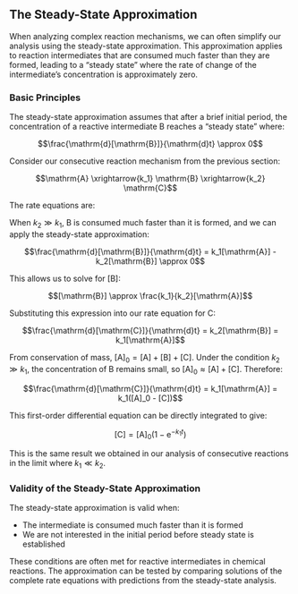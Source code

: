 ## The Steady-State Approximation

When analyzing complex reaction mechanisms, we can often simplify our analysis using the steady-state approximation. This approximation applies to reaction intermediates that are consumed much faster than they are formed, leading to a "steady state" where the rate of change of the intermediate's concentration is approximately zero.

### Basic Principles

The steady-state approximation assumes that after a brief initial period, the concentration of a reactive intermediate B reaches a "steady state" where:

$$\frac{\mathrm{d}[\mathrm{B}]}{\mathrm{d}t} \approx 0$$

Consider our consecutive reaction mechanism from the previous section:

$$\mathrm{A} \xrightarrow{k_1} \mathrm{B} \xrightarrow{k_2} \mathrm{C}$$

The rate equations are:

\begin{align}
\frac{\mathrm{d}[\mathrm{A}]}{\mathrm{d}t} &= -k_1[\mathrm{A}] \\
\frac{\mathrm{d}[\mathrm{B}]}{\mathrm{d}t} &= k_1[\mathrm{A}] - k_2[\mathrm{B}] \\
\frac{\mathrm{d}[\mathrm{C}]}{\mathrm{d}t} &= k_2[\mathrm{B}]
\end{align}

When $k_2 \gg k_1$, B is consumed much faster than it is formed, and we can apply the steady-state approximation:

$$\frac{\mathrm{d}[\mathrm{B}]}{\mathrm{d}t} = k_1[\mathrm{A}] - k_2[\mathrm{B}] \approx 0$$

This allows us to solve for $[\mathrm{B}]$:

$$[\mathrm{B}] \approx \frac{k_1}{k_2}[\mathrm{A}]$$

Substituting this expression into our rate equation for C:

$$\frac{\mathrm{d}[\mathrm{C}]}{\mathrm{d}t} = k_2[\mathrm{B}] = k_1[\mathrm{A}]$$

From conservation of mass, $[\mathrm{A}]_0 = [\mathrm{A}] + [\mathrm{B}] + [\mathrm{C}]$. Under the condition $k_2 \gg k_1$, the concentration of B remains small, so $[\mathrm{A}]_0 ≈ [\mathrm{A}] + [\mathrm{C}]$. Therefore:

$$\frac{\mathrm{d}[\mathrm{C}]}{\mathrm{d}t} = k_1[\mathrm{A}] = k_1([A]_0 - [C])$$

This first-order differential equation can be directly integrated to give:

$$[\mathrm{C}] = [\mathrm{A}]_0(1-\mathrm{e}^{-k_1t})$$

This is the same result we obtained in our analysis of consecutive reactions in the limit where $k_1 \ll k_2$.

### Validity of the Steady-State Approximation

The steady-state approximation is valid when:

- The intermediate is consumed much faster than it is formed
- We are not interested in the initial period before steady state is established

These conditions are often met for reactive intermediates in chemical reactions. The approximation can be tested by comparing solutions of the complete rate equations with predictions from the steady-state analysis.
